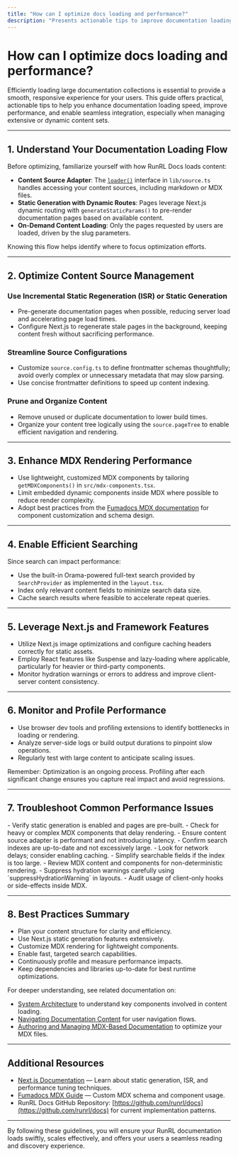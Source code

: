 ```yaml
---
title: "How can I optimize docs loading and performance?"
description: "Presents actionable tips to improve documentation loading speed, efficiency, and smooth integration—ideal for users managing large content sets."
---
```


# How can I optimize docs loading and performance?

Efficiently loading large documentation collections is essential to provide a smooth, responsive experience for your users. This guide offers practical, actionable tips to help you enhance documentation loading speed, improve performance, and enable seamless integration, especially when managing extensive or dynamic content sets.

---

## 1. Understand Your Documentation Loading Flow

Before optimizing, familiarize yourself with how RunRL Docs loads content:

- **Content Source Adapter**: The [`loader()`](https://fumadocs.dev/docs/headless/source-api) interface in `lib/source.ts` handles accessing your content sources, including markdown or MDX files.
- **Static Generation with Dynamic Routes**: Pages leverage Next.js dynamic routing with `generateStaticParams()` to pre-render documentation pages based on available content.
- **On-Demand Content Loading**: Only the pages requested by users are loaded, driven by the slug parameters.

Knowing this flow helps identify where to focus optimization efforts.

---

## 2. Optimize Content Source Management

### Use Incremental Static Regeneration (ISR) or Static Generation

- Pre-generate documentation pages when possible, reducing server load and accelerating page load times.
- Configure Next.js to regenerate stale pages in the background, keeping content fresh without sacrificing performance.

### Streamline Source Configurations

- Customize `source.config.ts` to define frontmatter schemas thoughtfully; avoid overly complex or unnecessary metadata that may slow parsing.
- Use concise frontmatter definitions to speed up content indexing.

### Prune and Organize Content

- Remove unused or duplicate documentation to lower build times.
- Organize your content tree logically using the `source.pageTree` to enable efficient navigation and rendering.

---

## 3. Enhance MDX Rendering Performance

- Use lightweight, customized MDX components by tailoring `getMDXComponents()` in `src/mdx-components.tsx`.
- Limit embedded dynamic components inside MDX where possible to reduce render complexity.
- Adopt best practices from the [Fumadocs MDX documentation](https://fumadocs.dev/docs/mdx) for component customization and schema design.

---

## 4. Enable Efficient Searching

Since search can impact performance:

- Use the built-in Orama-powered full-text search provided by `SearchProvider` as implemented in the `layout.tsx`.
- Index only relevant content fields to minimize search data size.
- Cache search results where feasible to accelerate repeat queries.

---

## 5. Leverage Next.js and Framework Features

- Utilize Next.js image optimizations and configure caching headers correctly for static assets.
- Employ React features like Suspense and lazy-loading where applicable, particularly for heavier or third-party components.
- Monitor hydration warnings or errors to address and improve client-server content consistency.

---

## 6. Monitor and Profile Performance

- Use browser dev tools and profiling extensions to identify bottlenecks in loading or rendering.
- Analyze server-side logs or build output durations to pinpoint slow operations.
- Regularly test with large content to anticipate scaling issues.

<Tip>
Remember: Optimization is an ongoing process. Profiling after each significant change ensures you capture real impact and avoid regressions.
</Tip>

---

## 7. Troubleshoot Common Performance Issues

<AccordionGroup title="Quick Troubleshooting Reference">
<Accordion title="Documentation Pages Not Loading Quickly">
- Verify static generation is enabled and pages are pre-built.
- Check for heavy or complex MDX components that delay rendering.
- Ensure content source adapter is performant and not introducing latency.
</Accordion>
<Accordion title="Slow Search Responses">
- Confirm search indexes are up-to-date and not excessively large.
- Look for network delays; consider enabling caching.
- Simplify searchable fields if the index is too large.
</Accordion>
<Accordion title="Hydration Warnings or Client-Server Mismatch">
- Review MDX content and components for non-deterministic rendering.
- Suppress hydration warnings carefully using `suppressHydrationWarning` in layouts.
- Audit usage of client-only hooks or side-effects inside MDX.
</Accordion>
</AccordionGroup>

---

## 8. Best Practices Summary

- Plan your content structure for clarity and efficiency.
- Use Next.js static generation features extensively.
- Customize MDX rendering for lightweight components.
- Enable fast, targeted search capabilities.
- Continuously profile and measure performance impacts.
- Keep dependencies and libraries up-to-date for best runtime optimizations.

For deeper understanding, see related documentation on:

- [System Architecture](/overview/architecture-features-overview/system-architecture) to understand key components involved in content loading.
- [Navigating Documentation Content](/guides/getting-started/basic-navigation) for user navigation flows.
- [Authoring and Managing MDX-Based Documentation](/guides/usage-patterns/authoring-mdx) to optimize your MDX files.

---

## Additional Resources

- [Next.js Documentation](https://nextjs.org/docs) — Learn about static generation, ISR, and performance tuning techniques.
- [Fumadocs MDX Guide](https://fumadocs.dev/docs/mdx) — Custom MDX schema and component usage.
- RunRL Docs GitHub Repository: [https://github.com/runrl/docs](https://github.com/runrl/docs) for current implementation patterns.

---

By following these guidelines, you will ensure your RunRL documentation loads swiftly, scales effectively, and offers your users a seamless reading and discovery experience.